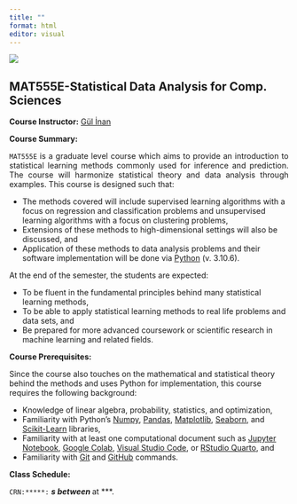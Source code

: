 ```yaml
---
title: ""
format: html
editor: visual
---
```


![](/images/itu_header_2.jpeg)

## MAT555E-Statistical Data Analysis for Comp. Sciences  


**Course Instructor:** [Gül İnan](https://gulinan.github.io/)

**Course Summary:**

<p align="justify">
`MAT555E` is a graduate level course which aims to provide an introduction to statistical learning methods commonly used for inference and prediction. The course will harmonize statistical theory and data analysis through examples. This course is designed such that:  
<ul> 
  <li>The methods covered will include supervised learning algorithms with a focus on regression and classification problems and unsupervised learning algorithms with a 
  focus on clustering problems,</li>      
  <li>Extensions of these methods to high-dimensional settings will also be discussed, and</li>  
  <li>Application of these methods to data analysis problems and their software implementation 
  will be done via [Python](https://www.python.org/downloads/) (v. 3.10.6).</li>
</ul>  

At the end of the semester, the students are expected:

<ul> 
  <li>To be fluent in the fundamental principles behind many statistical learning methods,</li>
  <li>To be able to apply statistical learning methods to real life problems and data sets, and</li>
  <li>Be prepared for more advanced coursework or scientific research in machine learning and related fields.</li>
</ul>  
</p>  

**Course Prerequisites:**

<p align="justify">
Since the course also touches on the mathematical and statistical theory behind the methods and uses Python for implementation, this course requires the following background:

<ul> 
  <li>Knowledge of linear algebra, probability, statistics, and optimization,</li>
  <li>Familiarity with Python's [Numpy](https://numpy.org/), [Pandas](https://pandas.pydata.org/), [Matplotlib](https://matplotlib.org/), [Seaborn](https://seaborn.pydata.org/), and [Scikit-Learn](https://scikit-learn.org/stable/) libraries, </li> 
  <li>Familiarity with at least one computational document such as [Jupyter Notebook](https://jupyter.org/), [Google Colab](https://colab.research.google.com/), [Visual Studio Code](https://code.visualstudio.com/), or [RStudio Quarto](https://quarto.org/docs/tools/rstudio.html), and</li>
  <li> Familiarity with [Git](https://git-scm.com/) and [GitHub](https://github.com/) commands.</li>
</ul>   
</p>


**Class Schedule:**

`CRN:*****:` ***s between *** at ***.


